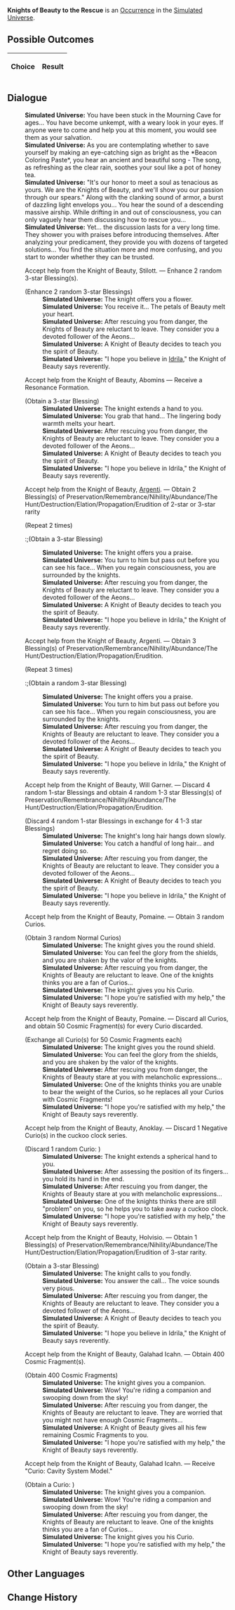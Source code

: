 {{Simulated Universe Event Infobox
|title         = Knights of Beauty to the Rescue
|image         = Random Event 1.png
|type          =
|domains_su    = Occurrence
|domains_ext   = Occurrence
|domains_swarm = 
|domains_gng   = 
|requirements  =
|prev          = 
|next          = 
|indexRewards  =
|characters    = Argenti;Idrila
}}
'''Knights of Beauty to the Rescue''' is an [[Simulated Universe/Occurrence|Occurrence]] in the [[Simulated Universe]].

==Possible Outcomes==
{| class="article-table"
!Choice
!Result

|}

<!--
==Gameplay Notes==

-->
==Dialogue==
{{Dialogue Start}}
:'''Simulated Universe:''' You have been stuck in the Mourning Cave for ages... You have become unkempt, with a weary look in your eyes. If anyone were to come and help you at this moment, you would see them as your salvation.
:'''Simulated Universe:''' As you are contemplating whether to save yourself by making an eye-catching sign as bright as the *Beacon Coloring Paste*, you hear an ancient and beautiful song - The song, as refreshing as the clear rain, soothes your soul like a pot of honey tea.
:'''Simulated Universe:''' "It's our honor to meet a soul as tenacious as yours. We are the Knights of Beauty, and we'll show you our passion through our spears." Along with the clanking sound of armor, a burst of dazzling light envelops you... You hear the sound of a descending massive airship. While drifting in and out of consciousness, you can only vaguely hear them discussing how to rescue you...
:'''Simulated Universe:''' Yet... the discussion lasts for a very long time. They shower you with praises before introducing themselves. After analyzing your predicament, they provide you with dozens of targeted solutions... You find the situation more and more confusing, and you start to wonder whether they can be trusted.
:{{DIcon|Star}} Accept help from the Knight of Beauty, Stilott. &mdash; Enhance 2 random 3-star Blessing(s).
:;(Enhance 2 random 3-star Blessings)
::'''Simulated Universe:''' The knight offers you a flower.
::'''Simulated Universe:''' You receive it... The petals of Beauty melt your heart.
::'''Simulated Universe:''' After rescuing you from danger, the Knights of Beauty are reluctant to leave. They consider you a devoted follower of the Aeons...
::'''Simulated Universe:''' A Knight of Beauty decides to teach you the spirit of Beauty.
::'''Simulated Universe:''' "I hope you believe in [[Idrila]]," the Knight of Beauty says reverently.
:{{DIcon|Star}} Accept help from the Knight of Beauty, Abomins &mdash; Receive a Resonance Formation.
:;(Obtain a 3-star Blessing)
::'''Simulated Universe:''' The knight extends a hand to you.
::'''Simulated Universe:''' You grab that hand... The lingering body warmth melts your heart.
::'''Simulated Universe:''' After rescuing you from danger, the Knights of Beauty are reluctant to leave. They consider you a devoted follower of the Aeons...
::'''Simulated Universe:''' A Knight of Beauty decides to teach you the spirit of Beauty.
::'''Simulated Universe:''' "I hope you believe in Idrila," the Knight of Beauty says reverently.
:{{DIcon|Star}} Accept help from the Knight of Beauty, [[Argenti]]. &mdash; Obtain 2 Blessing(s) of Preservation/Remembrance/Nihility/Abundance/The Hunt/Destruction/Elation/Propagation/Erudition of 2-star or 3-star rarity
:;(Repeat 2 times)
::;(Obtain a 3-star Blessing)
::'''Simulated Universe:''' The knight offers you a praise.
::'''Simulated Universe:''' You turn to him but pass out before you can see his face... When you regain consciousness, you are surrounded by the knights.
::'''Simulated Universe:''' After rescuing you from danger, the Knights of Beauty are reluctant to leave. They consider you a devoted follower of the Aeons...
::'''Simulated Universe:''' A Knight of Beauty decides to teach you the spirit of Beauty.
::'''Simulated Universe:''' "I hope you believe in Idrila," the Knight of Beauty says reverently.
:{{DIcon|Star}} Accept help from the Knight of Beauty, Argenti. &mdash; Obtain 3 Blessing(s) of Preservation/Remembrance/Nihility/Abundance/The Hunt/Destruction/Elation/Propagation/Erudition.
:;(Repeat 3 times)
::;(Obtain a random 3-star Blessing)
::'''Simulated Universe:''' The knight offers you a praise.
::'''Simulated Universe:''' You turn to him but pass out before you can see his face... When you regain consciousness, you are surrounded by the knights.
::'''Simulated Universe:''' After rescuing you from danger, the Knights of Beauty are reluctant to leave. They consider you a devoted follower of the Aeons...
::'''Simulated Universe:''' A Knight of Beauty decides to teach you the spirit of Beauty.
::'''Simulated Universe:''' "I hope you believe in Idrila," the Knight of Beauty says reverently.
:{{DIcon|Star}} Accept help from the Knight of Beauty, Will Garner. &mdash; Discard 4 random 1-star Blessings and obtain 4 random 1-3 star Blessing(s) of Preservation/Remembrance/Nihility/Abundance/The Hunt/Destruction/Elation/Propagation/Erudition.
:;(Discard 4 random 1-star Blessings in exchange for 4 1-3 star Blessings)
::'''Simulated Universe:''' The knight's long hair hangs down slowly.
::'''Simulated Universe:''' You catch a handful of long hair... and regret doing so.
::'''Simulated Universe:''' After rescuing you from danger, the Knights of Beauty are reluctant to leave. They consider you a devoted follower of the Aeons...
::'''Simulated Universe:''' A Knight of Beauty decides to teach you the spirit of Beauty.
::'''Simulated Universe:''' "I hope you believe in Idrila," the Knight of Beauty says reverently.
:{{DIcon|Star}} Accept help from the Knight of Beauty, Pomaine. &mdash; Obtain 3 random Curios.
:;(Obtain 3 random Normal Curios)
::'''Simulated Universe:''' The knight gives you the round shield.
::'''Simulated Universe:''' You can feel the glory from the shields, and you are shaken by the valor of the knights.
::'''Simulated Universe:''' After rescuing you from danger, the Knights of Beauty are reluctant to leave. One of the knights thinks you are a fan of Curios...
::'''Simulated Universe:''' The knight gives you his Curio.
::'''Simulated Universe:''' "I hope you're satisfied with my help," the Knight of Beauty says reverently.
:{{DIcon|Star}} Accept help from the Knight of Beauty, Pomaine. &mdash; Discard all Curios, and obtain 50 Cosmic Fragment(s) for every Curio discarded.
:;(Exchange all Curio(s) for 50 Cosmic Fragments each)
::'''Simulated Universe:''' The knight gives you the round shield.
::'''Simulated Universe:''' You can feel the glory from the shields, and you are shaken by the valor of the knights.
::'''Simulated Universe:''' After rescuing you from danger, the Knights of Beauty stare at you with melancholic expressions...
::'''Simulated Universe:''' One of the knights thinks you are unable to bear the weight of the Curios, so he replaces all your Curios with Cosmic Fragments!
::'''Simulated Universe:''' "I hope you're satisfied with my help," the Knight of Beauty says reverently.
:{{DIcon|Star}} Accept help from the Knight of Beauty, Anoklay. &mdash; Discard 1 Negative Curio(s) in the cuckoo clock series.
:;(Discard 1 random Curio<nowiki>:</nowiki> {{Item|Cavity System Model|20|type=Curio|link=Simulated_Universe/Curio#Cavity_System_Model}})
::'''Simulated Universe:''' The knight extends a spherical hand to you.
::'''Simulated Universe:''' After assessing the position of its fingers... you hold its hand in the end.
::'''Simulated Universe:''' After rescuing you from danger, the Knights of Beauty stare at you with melancholic expressions...
::'''Simulated Universe:''' One of the knights thinks there are still "problem" on you, so he helps you to take away a cuckoo clock.
::'''Simulated Universe:''' "I hope you're satisfied with my help," the Knight of Beauty says reverently.
:{{DIcon|Star}} Accept help from the Knight of Beauty, Holvisio. &mdash; Obtain 1 Blessing(s) of Preservation/Remembrance/Nihility/Abundance/The Hunt/Destruction/Elation/Propagation/Erudition of 3-star rarity.
:;(Obtain a 3-star Blessing)
::'''Simulated Universe:''' The knight calls to you fondly.
::'''Simulated Universe:''' You answer the call... The voice sounds very pious.
::'''Simulated Universe:''' After rescuing you from danger, the Knights of Beauty are reluctant to leave. They consider you a devoted follower of the Aeons...
::'''Simulated Universe:''' A Knight of Beauty decides to teach you the spirit of Beauty.
::'''Simulated Universe:''' "I hope you believe in Idrila," the Knight of Beauty says reverently.
:{{DIcon|Star}} Accept help from the Knight of Beauty, Galahad Icahn. &mdash; Obtain 400 Cosmic Fragment(s).
:;(Obtain 400 Cosmic Fragments)
::'''Simulated Universe:''' The knight gives you a companion.
::'''Simulated Universe:''' Wow! You're riding a companion and swooping down from the sky!
::'''Simulated Universe:''' After rescuing you from danger, the Knights of Beauty are reluctant to leave. They are worried that you might not have enough Cosmic Fragments...
::'''Simulated Universe:''' A Knight of Beauty gives all his few remaining Cosmic Fragments to you.
::'''Simulated Universe:''' "I hope you're satisfied with my help," the Knight of Beauty says reverently.
:{{DIcon|Star}} Accept help from the Knight of Beauty, Galahad Icahn. &mdash; Receive "Curio: Cavity System Model."
:;(Obtain a Curio<nowiki>:</nowiki> {{tx}}<!--ID: 31113-->)
::'''Simulated Universe:''' The knight gives you a companion.
::'''Simulated Universe:''' Wow! You're riding a companion and swooping down from the sky!
::'''Simulated Universe:''' After rescuing you from danger, the Knights of Beauty are reluctant to leave. One of the knights thinks you are a fan of Curios...
::'''Simulated Universe:''' The knight gives you his Curio.
::'''Simulated Universe:''' "I hope you're satisfied with my help," the Knight of Beauty says reverently.
{{Dialogue End}}

==Other Languages==
{{Other Languages
|en   = Knights of Beauty to the Rescue
|zhs  = 纯美骑士的帮助
|zht  = 純美騎士的幫助
|ja   = {{Rubi|純美|じゅんび}}の{{Rubi|騎士|きし}}の{{Rubi|助|たす}}け
|ko   = 미(美)의 기사의 도움
|es   = Caballeros de la Belleza al rescate
|fr   = Chevaliers de la Beauté à la rescousse
|ru   = Рыцари Красоты спешат на помощь
|th   = ความช่วยเหลือจากอัศวินแห่งความงาม
|vi   = Sự Giúp Đỡ Của Kỵ Sĩ Đẹp Thuần Khiết
|de   = Hilfe von den Rittern der Schönheit
|id   = Bantuan Knight of Beauty
|pt   = Cavaleiros da Beleza ao Resgate
}}

==Change History==
{{Change History|1.0}}
